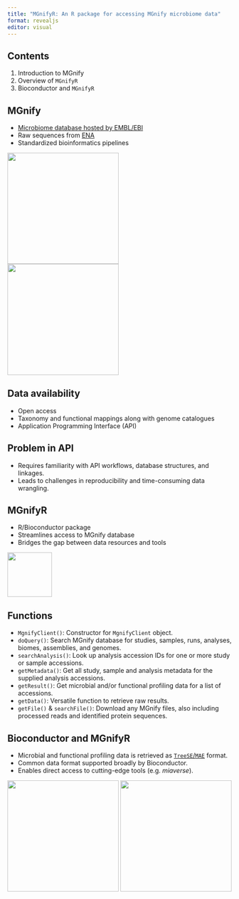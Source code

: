 ```yaml
---
title: "MGnifyR: An R package for accessing MGnify microbiome data"
format: revealjs
editor: visual
---
```


## Contents

1. Introduction to MGnify
2. Overview of `MGnifyR`
3. Bioconductor and `MGnifyR`

## MGnify

- [Microbiome database hosted by EMBL/EBI](https://www.ebi.ac.uk/metagenomics)
- Raw sequences from [ENA](https://www.ebi.ac.uk/ena/browser/home)
- Standardized bioinformatics pipelines

![](images/mgnify_logo.png){width="250" style="margin-right: 30px;"}
![](images/ENA-logo.png){width="250"}

## Data availability

- Open access
- Taxonomy and functional mappings along with genome catalogues
- Application Programming Interface (API)

## Problem in API

- Requires familiarity with API workflows, database structures, and linkages.
- Leads to challenges in reproducibility and time-consuming data wrangling.

## MGnifyR

- R/Bioconductor package
- Streamlines access to MGnify database
- Bridges the gap between data resources and tools

![](images/mgnifyr_logo.png){width="100"}

## Functions

- `MgnifyClient()`: Constructor for `MgnifyClient` object.
- `doQuery()`: Search MGnify database for studies, samples, runs, analyses, biomes, assemblies, and genomes.
- `searchAnalysis()`: Look up analysis accession IDs for one or more study or sample accessions.
- `getMetadata()`: Get all study, sample and analysis metadata for the supplied analysis accessions.
- `getResult()`: Get microbial and/or functional profiling data for a list of accessions.
- `getData()`: Versatile function to retrieve raw results.
- `getFile()` & `searchFile()`: Download any MGnify files, also including processed reads and identified protein sequences.

## Bioconductor and MGnifyR

- Microbial and functional profiling data is retrieved as [`TreeSE`/`MAE`](https://microbiome.github.io/OMA/docs/devel/pages/containers.html) format.
- Common data format supported broadly by Bioconductor.
- Enables direct access to cutting-edge tools (e.g. _miaverse_).

![](images/BioconductorSticker1.png){width="250"}
![](images/mia_logo.png){width="250"}

